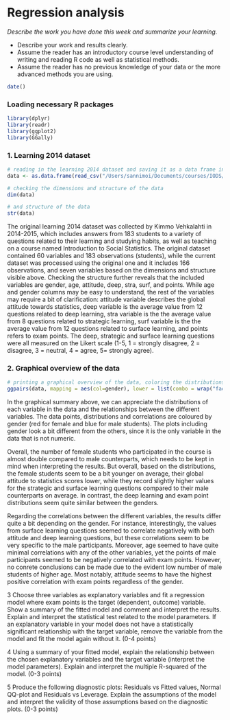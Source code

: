 # Regression analysis

*Describe the work you have done this week and summarize your learning.*

-   Describe your work and results clearly.
-   Assume the reader has an introductory course level understanding of writing and reading R code as well as statistical methods.
-   Assume the reader has no previous knowledge of your data or the more advanced methods you are using.

```r
date()
```

### Loading necessary R packages

```r
library(dplyr)
library(readr)
library(ggplot2)
library(GGally)
```

### 1. Learning 2014 dataset

```r
# reading in the learning 2014 dataset and saving it as a data frame in a variable called "data"
data <- as.data.frame(read_csv("/Users/sannimoi/Documents/courses/IODS/IODS-project/data/learning2014.csv", show_col_types = FALSE))

# checking the dimensions and structure of the data
dim(data)

```

```r
# and structure of the data
str(data)
```

The original learning 2014 dataset was collected by Kimmo Vehkalahti in 2014-2015, which includes answers from 183 students to a variety of questions related to their learning and studying habits, as well as teaching on a course named Introduction to Social Statistics. The original dataset contained 60 variables and 183 observations (students), while the current dataset was processed using the original one and it includes 166 observations, and seven variables based on the dimensions and structure visible above. Checking the structure further reveals that the included variables are gender, age, attitude, deep, stra, surf, and points. While age and gender columns may be easy to understand, the rest of the variables may require a bit of clarification: attitude variable describes the global attitude towards statistics, deep variable is the average value from 12 questions related to deep learning, stra variable is the the average value from 8 questions related to strategic learning, surf variable is the the average value from 12 questions related to surface learning, and points refers to exam points. The deep, strategic and surface learning questions were all measured on the Likert scale (1-5, 1 = strongly disagree, 2 = disagree, 3 = neutral, 4 = agree, 5= strongly agree).

### 2. Graphical overview of the data

```r
# printing a graphical overview of the data, coloring the distributions by gender
ggpairs(data, mapping = aes(col=gender), lower = list(combo = wrap("facethist", bins = 20)))

```

In the graphical summary above, we can appreciate the distributions of each variable in the data and the relationships between the different variables. The data points, distributions and correlations are coloured by gender (red for female and blue for male students). The plots including gender look a bit different from the others, since it is the only variable in the data that is not numeric.

Overall, the number of female students who participated in the course is almost double compared to male counterparts, which needs to be kept in mind when interpreting the results. But overall, based on the distributions, the female students seem to be a bit younger on average, their global attitude to statistics scores lower, while they record slightly higher values for the strategic and surface learning questions compared to their male counterparts on average. In contrast, the deep learning and exam point distributions seem quite similar between the genders.

Regarding the correlations between the different variables, the results differ quite a bit depending on the gender. For instance, interestingly, the values from surface learning questions seemed to correlate negatively with both attitude and deep learning questions, but these correlations seem to be very specific to the male participants. Moreover, age seemed to have quite minimal correlations with any of the other variables, yet the points of male participants seemed to be negatively correlated with exam points. However, no conrete conclusions can be made due to the evident low number of male students of higher age. Most notably, attitude seems to have the highest positive correlation with exam points regardless of the gender.

3 Choose three variables as explanatory variables and fit a regression model where exam points is the target (dependent, outcome) variable. Show a summary of the fitted model and comment and interpret the results. Explain and interpret the statistical test related to the model parameters. If an explanatory variable in your model does not have a statistically significant relationship with the target variable, remove the variable from the model and fit the model again without it. (0-4 points)

4 Using a summary of your fitted model, explain the relationship between the chosen explanatory variables and the target variable (interpret the model parameters). Explain and interpret the multiple R-squared of the model. (0-3 points)

5 Produce the following diagnostic plots: Residuals vs Fitted values, Normal QQ-plot and Residuals vs Leverage. Explain the assumptions of the model and interpret the validity of those assumptions based on the diagnostic plots. (0-3 points)
